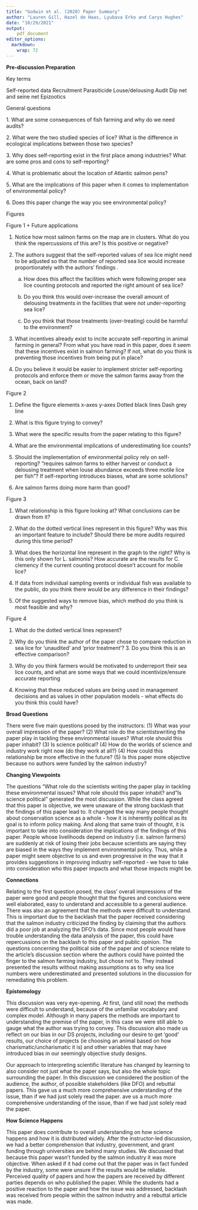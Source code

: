 ```yaml
---
title: "Godwin et al. (2020) Paper Summary"
author: "Lauren Gill, Hazel de Haas, Lyubava Erko and Carys Hughes"
date: "10/29/2021"
output:
    pdf_document
editor_options: 
  markdown: 
    wrap: 72
---
```


\newpage

**Pre-discussion Preparation**

Key terms

Self-reported data Recruitment Parasiticide Louse/delousing Audit Dip
net and seine net Epizootics

General questions

1\. What are some consequences of fish farming and why do we need
audits?

2\. What were the two studied species of lice? What is the difference in
ecological implications between those two species?

3\. Why does self-reporting exist in the first place among industries?
What are some pros and cons to self-reporting?

4\. What is problematic about the location of Atlantic salmon pens?

5\. What are the implications of this paper when it comes to
implementation of environmental policy?

6\. Does this paper change the way you see environmental policy?

Figures

Figure 1 + Future applications

1.  Notice how most salmon farms on the map are in clusters. What do you
    think the repercussions of this are? Is this positive or negative?

2.  The authors suggest that the self-reported values of sea lice might
    need to be adjusted so that the number of reported sea lice would
    increase proportionately with the authors' findings .

    a)  How does this affect the facilities which were following proper
        sea lice counting protocols and reported the right amount of sea
        lice?

    b)  Do you think this would over-increase the overall amount of
        delousing treatments in the facilities that were not
        under-reporting sea lice?

    c)  Do you think that those treatments (over-treating) could be
        harmful to the environment?

3.  What incentives already exist to incite accurate self-reporting in
    animal farming in general? From what you have read in this paper,
    does it seem that these incentives exist in salmon farming? If not,
    what do you think is preventing those incentives from being put in
    place?

4.  Do you believe it would be easier to implement stricter
    self-reporting protocols and enforce them or move the salmon farms
    away from the ocean, back on land?

Figure 2

1.  Define the figure elements x-axes y-axes Dotted black lines Dash
    grey line

2.  What is this figure trying to convey?

3.  What were the specific results from the paper relating to this
    figure?

4.  What are the environmental implications of underestimating lice
    counts?

5.  Should the implementation of environmental policy rely on
    self-reporting? "requires salmon farms to either harvest or conduct
    a delousing treatment when louse abundance exceeds three motile lice
    per fish"? If self-reporting introduces biases, what are some
    solutions?

6.  Are salmon farms doing more harm than good?

Figure 3

1.  What relationship is this figure looking at? What conclusions can be
    drawn from it?

2.  What do the dotted vertical lines represent in this figure? Why was
    this an important feature to include? Should there be more audits
    required during this time period?

3.  What does the horizontal line represent in the graph to the right?
    Why is this only shown for L. salmonis? How accurate are the results
    for C. clemency if the current counting protocol doesn't account for
    mobile lice?

4.  If data from individual sampling events or individual fish was
    available to the public, do you think there would be any difference
    in their findings?

5.  Of the suggested ways to remove bias, which method do you think is
    most feasible and why?

Figure 4

1.  What do the dotted vertical lines represent?

2.  Why do you think the author of the paper chose to compare reduction
    in sea lice for 'unaudited' and 'prior treatment'? 3. Do you think
    this is an effective comparison?

3.  Why do you think farmers would be motivated to underreport their sea
    lice counts, and what are some ways that we could incentivize/ensure
    accurate reporting

4.  Knowing that these reduced values are being used in management
    decisions and as values in other population models - what effects do
    you think this could have?

\newpage

**Broad Questions**

There were five main questions posed by the instructors: (1) What was
your overall impression of the paper? (2) What role do the
scientistswriting the paper play in tackling these environmental issues?
What role should this paper inhabit? (3) Is science political? (4) How
do the worlds of science and industry work right now (do they work at
all?) (4) How could this relationship be more effective in the future?
(5) Is this paper more objective because no authors were funded by the
salmon industry?

**Changing Viewpoints**

The questions "What role do the scientists writing the paper play in
tackling these environmental issues? What role should this paper
inhabit? and "Is science political" generated the most discussion. While
the class agreed that this paper is objective, we were unaware of the
strong backlash that the findings of this paper lead to. It changed the
way many people thought about conservation science as a whole - how it
is inherently political as its goal is to inform policy making. And
along that same train of thought, it is important to take into
consideration the implications of the findings of this paper. People
whose livelihoods depend on industry (i.e. salmon farmers) are suddenly
at risk of losing their jobs because scientists are saying they are
biased in the ways they implement environmental policy. Thus, while a
paper might seem objective to us and even progressive in the way that it
provides suggestions in improving industry self-reported - we have to
take into consideration who this paper impacts and what those impacts
might be.

**Connections**

Relating to the first question posed, the class' overall impressions of
the paper were good and people thought that the figures and conclusions
were well elaborated, easy to understand and accessible to a general
audience. There was also an agreement that the methods were difficult to
understand. This is important due to the backlash that the paper
received considering that the salmon industry criticized the finding by
claiming that the authors did a poor job at analyzing the DFO's data.
Since most people would have trouble understanding the data analysis of
the paper, this could have repercussions on the backlash to this paper
and public opinion. The questions concerning the political side of the
paper and of science relate to the article's discussion section where
the authors could have pointed the finger to the salmon farming
industry, but chose not to. They instead presented the results without
making assumptions as to why sea lice numbers were underestimated and
presented solutions in the discussion for remediating this problem.

**Epistomology**

This discussion was very eye-opening. At first, (and still now) the
methods were difficult to understand, because of the unfamiliar
vocabulary and complex model. Although in many papers the methods are
important to understanding the premise of the paper, in this case we
were still able to gauge what the author was trying to convey. This
discussion also made us reflect on our bias in our DS projects,
including our desire to get 'good' results, our choice of projects (ie
choosing an animal based on how charismatic/uncharismatic it is) and
other variables that may have introduced bias in our seemingly objective
study designs.

Our approach to interpreting scientific literature has changed by
learning to also consider not just what the paper says, but also the
whole topic surrounding the paper. In this discussion we considered the
position of the audience, the author, of possible stakeholders (like
DFO) and rebuttal papers. This gave us a much more comprehensive
understanding of the issue, than if we had just solely read the paper.
ave us a much more comprehensive understanding of the issue, than if we
had just solely read the paper.

**How Science Happens**

This paper does contribute to overall understanding on how science
happens and how it is distributed widely. After the instructor-led
discussion, we had a better comprehension that industry, government, and
grant funding through universities are behind many studies. We discussed
that because this paper wasn't funded by the salmon industry it was more
objective. When asked if it had come out that the paper was in fact
funded by the industry, some were unsure if the results would be
reliable. Perceived quality of papers and how the papers are received by
different parties depends on who published the paper. While the students
had a positive reaction to the paper and how the issue was addressed,
backlash was received from people within the salmon industry and a
rebuttal article was made.

